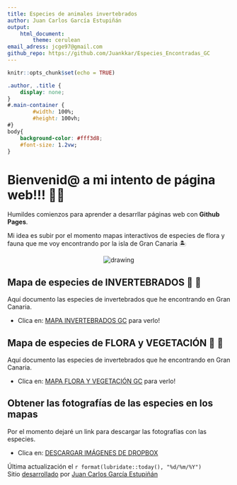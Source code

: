 ```yaml
---
title: Especies de animales invertebrados
author: Juan Carlos García Estupiñán
output: 
    html_document:
        theme: cerulean
email_adress: jcge97@gmail.com
github_repo: https://github.com/Juankkar/Especies_Encontradas_GC
---
```


```r
knitr::opts_chunk$set(echo = TRUE)
```

```css
.author, .title {
    display: none;
}
#.main-container {
        #width: 100%;
        #height: 100vh;
#}
body{
    background-color: #fff3d8;
    #font-size: 1.2vw;
}
```
# Bienvenid@ a mi intento de página web!!! 👨‍💻

Humildes comienzos para aprender a desarrllar páginas web con **Github Pages**.

Mi idea es subir por el momento mapas interactivos de especies de flora y fauna que me voy encontrando por la isla de Gran Canaria 🏝️ 

<center>

<img src="images/GC_mapa.png" alt="drawing"/>

</center>

## Mapa de especies de INVERTEBRADOS 🐌 🐜

Aquí documento las especies de invertebrados que he encontrando en Gran Canaria.

* Clica en: <a href="./invertebrates"> MAPA INVERTEBRADOS GC</a> para verlo!

## Mapa de especies de FLORA y VEGETACIÓN 🌺 🌱

Aquí documento las especies de invertebrados que he encontrando en Gran Canaria.

* Clica en: <a href="./flora"> MAPA FLORA Y VEGETACIÓN GC</a> para verlo!

## Obtener las fotografías de las especies en los mapas

Por el momento dejaré un link para descargar las fotografías con las especies.

* Clica en: [DESCARGAR IMÁGENES DE DROPBOX](https://www.dropbox.com/scl/fo/2ulwoyqfjcje7ucmirbus/h?rlkey=4t6oljbwu6t90wuqz4m559yxc&dl=1)

Última actualización el `r format(lubridate::today(), "%d/%m/%Y")`  
Sitio [desarrollado](`r rmarkdown::metadata$github_repo`) por [Juan Carlos García Estupiñán](mailto:`r rmarkdown::metadata$email_adress`)